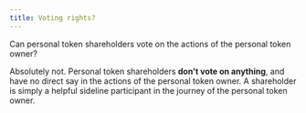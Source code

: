```yaml
---
title: Voting rights?
---
```


Can personal token shareholders vote on the actions of the personal token owner?

Absolutely not. Personal token shareholders **don't vote on anything**, and have no direct say in the actions of the personal token owner. A shareholder is simply a helpful sideline participant in the journey of the personal token owner.
